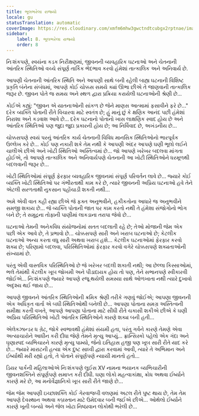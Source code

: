 ```yaml
---
title: ભૂલભરેલા રાજ્યો
locale: gu
statusTranslation: automatic
coverImage: https://res.cloudinary.com/xmfm6mhw3gwctndtcubgx2rptnae/image/upload/v1740468922/small_cover_tratado_de_psicologia_revolucionaria_a4c0dca4e0.webp
sidebar:
    label: 8. ભૂલભરેલા રાજ્યો
    order: 8
---
```

નિઃશંકપણે, સ્વયંના કડક નિરીક્ષણમાં, જીવનની વ્યવહારિક ઘટનાઓ અને ચેતનાની આંતરિક સ્થિતિઓ વચ્ચે સંપૂર્ણ તાર્કિક ભેદભાવ કરવો હંમેશાં તાત્કાલિક અને અનિવાર્ય છે.

આપણી ચેતનાની આંતરિક સ્થિતિ અને આપણી સાથે બની રહેલી બાહ્ય ઘટનાની વિશિષ્ટ પ્રકૃતિ બંનેના સંબંધમાં, આપણે કોઈ ચોક્કસ સમયે ક્યાં ઊભા છીએ તે જાણવાની તાત્કાલિક જરૂર છે. જીવન પોતે જ સમય અને સ્થળ દ્વારા પ્રક્રિયા કરાયેલી ઘટનાઓની શ્રેણી છે...

કોઈએ કહ્યું: "જીવન એ યાતનાઓની સાંકળ છે જેને માણસ આત્મામાં ફસાવીને ફરે છે..." દરેક વ્યક્તિ પોતાની રીતે વિચારવા માટે સ્વતંત્ર છે; હું માનું છું કે ક્ષણિક આનંદ પછી હંમેશાં નિરાશા અને કડવાશ આવે છે... દરેક ઘટનાનો પોતાનો ખાસ લાક્ષણિક સ્વાદ હોય છે અને આંતરિક સ્થિતિઓ પણ જુદા જુદા પ્રકારની હોય છે; આ નિર્વિવાદ છે, અખંડનીય છે...

ચોક્કસપણે સ્વયં પરનું આંતરિક કાર્ય ચેતનાની વિવિધ માનસિક સ્થિતિઓનો ભારપૂર્વક ઉલ્લેખ કરે છે... કોઈ પણ નકારી શકે તેમ નથી કે આપણી અંદર આપણે ઘણી ભૂલો લઈને ચાલીએ છીએ અને ખોટી સ્થિતિઓ અસ્તિત્વમાં છે... જો આપણે ખરેખર બદલવા માંગતા હોઈએ, તો આપણે તાત્કાલિક અને અનિવાર્યપણે ચેતનાની આ ખોટી સ્થિતિઓને ધરમૂળથી બદલવાની જરૂર છે...

ખોટી સ્થિતિઓમાં સંપૂર્ણ ફેરફાર વ્યવહારિક જીવનમાં સંપૂર્ણ પરિવર્તન લાવે છે... જ્યારે કોઈ વ્યક્તિ ખોટી સ્થિતિઓ પર ગંભીરતાથી કામ કરે છે, ત્યારે જીવનની અપ્રિય ઘટનાઓ હવે તેને એટલી સરળતાથી નુકસાન પહોંચાડી શકતી નથી...

અમે એવી વાત કહી રહ્યા છીએ જે ફક્ત અનુભવીને, હકીકતોના આધારે જ અનુભવીને સમજી શકાય છે... જે વ્યક્તિ પોતાની જાત પર કામ કરતો નથી તે હંમેશા સંજોગોનો ભોગ બને છે; તે સમુદ્રના તોફાની પાણીમાં લાકડાના તરાપા જેવો છે...

ઘટનાઓ તેમની અનેકવિધ સંયોજનોમાં સતત બદલાતી રહે છે; તેઓ મોજાની જેમ એક પછી એક આવે છે, તે પ્રભાવો છે... ચોક્કસપણે સારી અને ખરાબ ઘટનાઓ છે; કેટલીક ઘટનાઓ અન્ય કરતા વધુ સારી અથવા ખરાબ હશે... કેટલીક ઘટનાઓમાં ફેરફાર કરવો શક્ય છે; પરિણામો બદલવા, પરિસ્થિતિઓમાં ફેરફાર કરવો વગેરે ચોક્કસપણે શક્યતાઓની સંખ્યામાં છે.

પરંતુ એવી વાસ્તવિક પરિસ્થિતિઓ છે જે ખરેખર બદલી શકાતી નથી; આ છેલ્લા કિસ્સાઓમાં, ભલે તેમાંથી કેટલીક ખૂબ જોખમી અને પીડાદાયક હોય તો પણ, તેને સભાનપણે સ્વીકારવી જોઈએ... નિઃશંકપણે જ્યારે આપણે રજૂ થયેલી સમસ્યા સાથે ઓળખાતા નથી ત્યારે દુખાવો અદૃશ્ય થઈ જાય છે...

આપણે જીવનને આંતરિક સ્થિતિઓની ક્રમિક શ્રેણી તરીકે ગણવું જોઈએ; આપણા જીવનની એક અધિકૃત વાર્તા એ બધી સ્થિતિઓથી બનેલી છે... આપણા પોતાના સમગ્ર અસ્તિત્વની સમીક્ષા કરતી વખતે, આપણે આપણા પોતાના માટે સીધી રીતે ચકાસી શકીએ છીએ કે ઘણી અપ્રિય પરિસ્થિતિઓ ખોટી આંતરિક સ્થિતિઓને કારણે શક્ય બની હતી...

એલેક્ઝાન્ડર ધ ગ્રેટ, જોકે સ્વભાવથી હંમેશાં સંયમી હતા, પરંતુ ગર્વને કારણે તેમણે એવા અત્યાચારોને આધીન કરી દીધા જેણે તેમને મૃત્યુ આપ્યું... ફ્રાન્સિસ્કો પહેલો એક ગંદા અને ઘૃણાસ્પદ વ્યભિચારને કારણે મૃત્યુ પામ્યો, જેનો ઇતિહાસ હજી પણ ખૂબ સારી રીતે યાદ કરે છે... જ્યારે મારાટની હત્યા એક દુષ્ટ સાધ્વી દ્વારા કરવામાં આવી, ત્યારે તે અભિમાન અને ઈર્ષ્યાથી મરી રહ્યો હતો, તે પોતાને સંપૂર્ણપણે ન્યાયી માનતો હતો...

ડિયર પાર્કની મહિલાઓએ નિઃશંકપણે લુઈસ XV નામના ભયાનક વ્યભિચારીની જીવનશક્તિને સંપૂર્ણપણે સમાપ્ત કરી દીધી. ઘણા લોકો મહત્વાકાંક્ષા, ક્રોધ અથવા ઈર્ષ્યાને કારણે મરે છે, આ મનોવૈજ્ઞાનિકો ખૂબ સારી રીતે જાણે છે...

જેમ જેમ આપણી ઇચ્છાશક્તિ કોઈ ગેરવાજબી વલણમાં અટલ રીતે પુષ્ટ થાય છે, તેમ તેમ આપણે દેવસ્થાન અથવા કબ્રસ્તાન માટે ઉમેદવાર બની જઈએ છીએ... ઓથેલો ઈર્ષ્યાને કારણે ખૂની બન્યો અને જેલ ખોટા નિષ્ઠાવાન લોકોથી ભરેલી છે...

